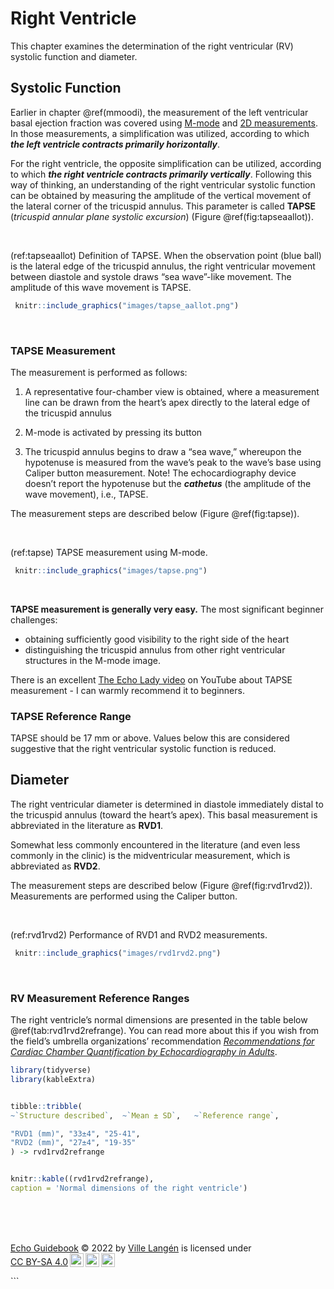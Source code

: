 # Right Ventricle

This chapter examines the determination of the right ventricular (RV) systolic function and diameter.

## Systolic Function

Earlier in chapter \@ref(mmoodi), the measurement of the left ventricular basal ejection fraction was covered using [M-mode](#lvmmoodi) and [2D measurements](#lvef2d). In those measurements, a simplification was utilized, according to which ***the left ventricle contracts primarily horizontally***.

For the right ventricle, the opposite simplification can be utilized, according to which ***the right ventricle contracts primarily vertically***. Following this way of thinking, an understanding of the right ventricular systolic function can be obtained by measuring the amplitude of the vertical movement of the lateral corner of the tricuspid annulus. This parameter is called **TAPSE** (*tricuspid annular plane systolic excursion*) (Figure \@ref(fig:tapseaallot)).



<br />

(ref:tapseaallot) Definition of TAPSE. When the observation point (blue ball) is the lateral edge of the tricuspid annulus, the right ventricular movement between diastole and systole draws "sea wave"-like movement. The amplitude of this wave movement is TAPSE.

```r
 knitr::include_graphics("images/tapse_aallot.png")
```

<br />



### TAPSE Measurement

The measurement is performed as follows:

1. A representative four-chamber view is obtained, where a measurement line can be drawn from the heart's apex directly to the lateral edge of the tricuspid annulus

2. M-mode is activated by pressing its button

3. The tricuspid annulus begins to draw a "sea wave," whereupon the hypotenuse is measured from the wave's peak to the wave's base using Caliper button measurement. Note! The echocardiography device doesn't report the hypotenuse but the ***cathetus*** (the amplitude of the wave movement), i.e., TAPSE.

The measurement steps are described below (Figure \@ref(fig:tapse)).


<br />

(ref:tapse) TAPSE measurement using M-mode.

```r
 knitr::include_graphics("images/tapse.png")
```

<br />

**TAPSE measurement is generally very easy.** The most significant beginner challenges:

- obtaining sufficiently good visibility to the right side of the heart
- distinguishing the tricuspid annulus from other right ventricular structures in the M-mode image.

There is an excellent [The Echo Lady video](https://www.youtube.com/watch?v=jy0YxRagyXo) on YouTube about TAPSE measurement - I can warmly recommend it to beginners.

### TAPSE Reference Range

TAPSE should be 17 mm or above. Values below this are considered suggestive that the right ventricular systolic function is reduced.


## Diameter

The right ventricular diameter is determined in diastole immediately distal to the tricuspid annulus (toward the heart's apex). This basal measurement is abbreviated in the literature as **RVD1**.

Somewhat less commonly encountered in the literature (and even less commonly in the clinic) is the midventricular measurement, which is abbreviated as **RVD2**.


The measurement steps are described below (Figure \@ref(fig:rvd1rvd2)). Measurements are performed using the Caliper button.


<br />

(ref:rvd1rvd2) Performance of RVD1 and RVD2 measurements.

```r
 knitr::include_graphics("images/rvd1rvd2.png")
```

<br />

### RV Measurement Reference Ranges

The right ventricle's normal dimensions are presented in the table below \@ref(tab:rvd1rvd2refrange). You can read more about this if you wish from the field's umbrella organizations' recommendation [*Recommendations for Cardiac Chamber Quantification by Echocardiography in Adults*](https://academic.oup.com/ehjcimaging/article/16/3/233/2400086?login=true).



```r
library(tidyverse)
library(kableExtra)


tibble::tribble(
~`Structure described`,  ~`Mean ± SD`,   ~`Reference range`,

"RVD1 (mm)", "33±4", "25-41",
"RVD2 (mm)", "27±4", "19-35"
) -> rvd1rvd2refrange


knitr::kable((rvd1rvd2refrange), 
caption = 'Normal dimensions of the right ventricle')


```






<br/> <br/> <br/>

<p xmlns:cc="http://creativecommons.org/ns#" xmlns:dct="http://purl.org/dc/terms/">

<a property="dct:title" rel="cc:attributionURL" href="https://ukg-opas.netlify.app/">Echo Guidebook</a> © 2022 by <a rel="cc:attributionURL dct:creator" property="cc:attributionName" href="https://www.linkedin.com/in/ville-langen/">Ville Langén</a> is licensed under <a href="https://creativecommons.org/licenses/by-sa/4.0/?ref=chooser-v1" target="_blank" rel="license noopener noreferrer" style="display:inline-block;">CC BY-SA 4.0<img src="https://mirrors.creativecommons.org/presskit/icons/cc.svg?ref=chooser-v1" style="height:22px!important;margin-left:3px;vertical-align:text-bottom;"/><img src="https://mirrors.creativecommons.org/presskit/icons/by.svg?ref=chooser-v1" style="height:22px!important;margin-left:3px;vertical-align:text-bottom;"/><img src="https://mirrors.creativecommons.org/presskit/icons/sa.svg?ref=chooser-v1" style="height:22px!important;margin-left:3px;vertical-align:text-bottom;"/></a>

</p>
```
